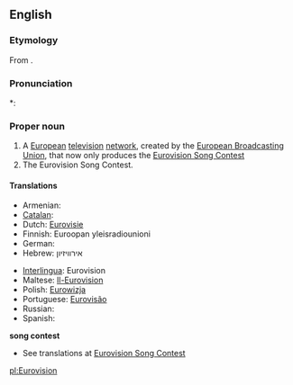 ==English==

===Etymology===
From {{prefix|Euro|vision}}.

===Pronunciation===
*: {{rhymes|ɪʒən}}

===Proper noun===
{{en-proper noun}}

# A [[European]] [[television]] [[network]], created by the [[w:European Broadcasting Union|European Broadcasting Union]], that now only produces the [[Eurovision Song Contest]]
# The Eurovision Song Contest.

====Translations====
{{trans-top|television network}}
* Armenian: {{t-|hy|Եվրատեսիլ|tr=Evratesil}}
* [[Catalan]]: {{t|ca|Eurovisió}}
* Dutch: [[Eurovisie]]
* Finnish: Euroopan yleisradiounioni
* German: {{t-|de|Eurovision}}
* Hebrew: אירוויזיון
{{trans-mid}}
* [[Interlingua]]: Eurovision
* Maltese: [[Il-Eurovision]]
* Polish: [[Eurowizja]] {{f}}
* Portuguese: [[Eurovisão]]
* Russian: {{t-|ru|Евровидение|n|tr=Jevrovídenie}}
* Spanish: {{t-|es|Eurovision}}
{{trans-bottom}}
'''song contest'''
* See translations at [[Eurovision Song Contest]]

[[pl:Eurovision]]